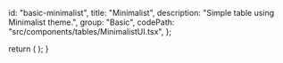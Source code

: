 
  id: "basic-minimalist",
  title: "Minimalist",
  description: "Simple table using Minimalist theme.",
  group: "Basic",
  codePath: "src/components/tables/MinimalistUI.tsx",
};

  return (
    <ExampleCard
      title={meta.title}
      description={meta.description}
      codePath={meta.codePath}
    >
      <MinimalistUI />
    </ExampleCard>
  );
}
